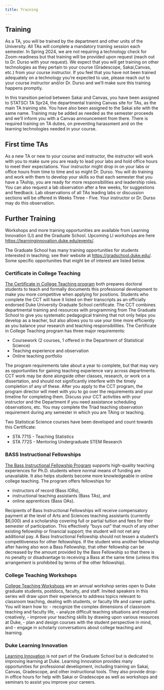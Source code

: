 ```yaml
---
title: Training
---
```


## Training

As a TA, you will be trained by the department and other units of the University.
All TAs will complete a mandatory training session each semester.
In Spring 2024, we are not requiring a technology check for Zoom-readiness but that training will be provided upon request (reach out to Dr. Durso with your request).
We expect that you will get training on other technologies as they pertain to your course (Gradescope, Sakai,Canvas, etc.) from your course instructor.
If you feel that you have not been trained adequately on a technology you're expected to use, please reach out to your course instructor and/or Dr. Durso and we'll make sure this training happens promptly.

In this transition period between Sakai and Canvas, you have been assigned to STATSCI TA Spr24, the departmental training Canvas site for TAs, as the main TA training site.
You have also been assigned to the Sakai site with the same name.
Training may be added as needed as the semester proceeds and we'll inform you with a Canvas announcement from there.
There is required training on TA duties, on preventing harassment and on the learning technologies needed in your course.

## First time TAs

As a new TA or new to your course and instructor, the instructor will work with you to make sure you are ready to lead your labs and hold office hours to meet their expectations.
Your instructor might drop in on your labs or office hours from time to time and so might Dr. Durso.
You will do training and work with them to develop your skills so that each semester that you have a TAship, you are ready for more responsibilities and leadership roles.
You can also request a lab observation after a few weeks, for suggestions and feedback.
Lab observations of all TAs leading labs or discussion sections will be offered in Weeks Three - Five. 
Your instructor or Dr. Durso may do this observation.

## Further Training

Workshops and more training opportunities are available from Learning Innovation (LI) and the Graduate School.
Upcoming LI workshops are here <https://learninginnovation.duke.edu/events/>.

The Graduate School has many training opportunities for students interested in teaching; see their website at <https://gradschool.duke.edu/>.
Some specific opportunities that might be of interest are listed below.

### Certificate in College Teaching

[The Certificate in College Teaching program](https://gradschool.duke.edu/professional-development/programs/certificate-college-teaching) both prepares doctoral students to teach and formally documents this professional development to make you more competitive when applying for positions.
Students who complete the CCT will have it listed on their transcripts as an officially endorsed Duke University Graduate School certificate.
The CCT combines departmental training and resources with programming from The Graduate School to give you systematic pedagogical training that not only helps you develop as a teacher, but also allows you to use your time more efficiently as you balance your research and teaching responsibilities.
The Certificate in College Teaching program has three major requirements:

-   Coursework (2 courses, 1 offered in the Department of Statistical Science)
-   Teaching experience and observation
-   Online teaching portfolio

The program requirements take about a year to complete, but that may vary as opportunities for gaining teaching experience vary across departments.
CCT work may be done alongside other classes, research, or work on a dissertation, and should not significantly interfere with the timely completion of any of these.
After you apply to the CCT program, the program director will meet with you to go over the requirements and your timeline for completing them.
Discuss your CCT activities with your instructor and the Department if you need assistance scheduling observations, etc. 
You may complete the Triad teaching observation requirement during any semester in which you are TAing or teaching. 

Two Statistical Science courses have been developed and count towards this Certificate:

-   STA 771S - Teaching Statistics
-   STA 772S - Mentoring Undergraduate STEM Research

### BASS Instructional Fellowships

[The Bass Instructional Fellowship Program](https://gradschool.duke.edu/professional-development/programs/bass-instructional-fellowships) supports high-quality teaching experiences for Ph.D. students where normal means of funding are unavailable.
It also helps students become more knowledgeable in online college teaching.
The program offers fellowships for

-   instructors of record (Bass IORs),
-   instructional teaching assistants (Bass TAs), and
-   online apprentices (Bass OAs).

Recipients of Bass Instructional Fellowships will receive compensatory payment at the level of Arts and Sciences teaching assistants (currently \$6,000) and a scholarship covering full or partial tuition and fees for their semester of participation.
This effectively "buys out" that much of any other existing fellowship or financial support; the student will not net any additional pay.
A Bass Instructional Fellowship should not lessen a student's competitiveness for other fellowships.
If the student wins another fellowship after having also won a Bass Fellowship, that other fellowship can be decreased by the amount provided by the Bass Fellowship so that there is no penalty or disadvantage to receiving a Bass at the same time (unless this arrangement is prohibited by terms of the other fellowship).

### College Teaching Workshops

[College Teaching Workshops](https://gradschool.duke.edu/professional-development/programs/college-teaching-workshops/) are an annual workshop series open to Duke graduate students, postdocs, faculty, and staff.
Invited speakers in this series will draw upon their experience to address topics relevant to classroom teaching, dealing with students, or faculty life and career paths.
You will learn how to: - recognize the complex dimensions of classroom teaching and faculty life, - analyze difficult teaching situations and respond creatively, - improve your teaching skills by drawing upon various resources at Duke, - plan and design courses with the student perspective in mind, and - engage in scholarly conversations about college teaching and learning.

### Duke Learning Innovation

[Learning Innovation](https://learninginnovation.duke.edu) is not part of the Graduate School but is dedicated to improving learning at Duke.
Learning Innovation provides many opportunities for professional development, including training on Sakai, Canvas, Gradescope, and other instructional tools.
They also provide drop-in office hours for help with Sakai or Gradescope as well as workshops and seminars to assist you improve your careers.
